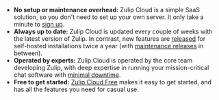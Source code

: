* **No setup or maintenance overhead:** Zulip Cloud is a simple SaaS solution,
  so you don't need to set up your own server. It only take a minute to [sign
  up](https://zulip.com/new/).
* **Always up to date:** Zulip Cloud is updated every couple of weeks with the
  latest version of Zulip. In contrast, new features are
  [released](https://blog.zulip.com/tag/major-releases/) for self-hosted
  installations twice a year (with [maintenance
  releases](https://blog.zulip.com/tag/release-announcements/) in between).
* **Operated by experts:** Zulip Cloud is operated by the core team developing
  Zulip, with deep expertise in running your mission-critical chat software with
  [minimal downtime](https://status.zulip.com/).
* **Free to get started:** [Zulip Cloud Free](https://zulip.com/plans/#cloud)
  makes it easy to get started, and has all the features you need for casual
  use.
